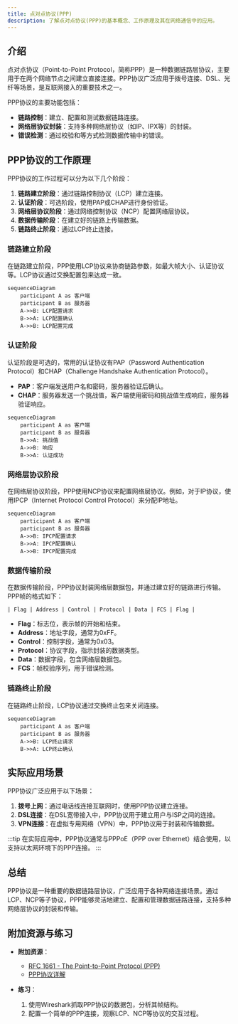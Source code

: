 ```yaml
---
title: 点对点协议(PPP)
description: 了解点对点协议(PPP)的基本概念、工作原理及其在网络通信中的应用。
---
```


## 介绍

点对点协议（Point-to-Point Protocol，简称PPP）是一种数据链路层协议，主要用于在两个网络节点之间建立直接连接。PPP协议广泛应用于拨号连接、DSL、光纤等场景，是互联网接入的重要技术之一。

PPP协议的主要功能包括：
- **链路控制**：建立、配置和测试数据链路连接。
- **网络层协议封装**：支持多种网络层协议（如IP、IPX等）的封装。
- **错误检测**：通过校验和等方式检测数据传输中的错误。

## PPP协议的工作原理

PPP协议的工作过程可以分为以下几个阶段：

1. **链路建立阶段**：通过链路控制协议（LCP）建立连接。
2. **认证阶段**：可选阶段，使用PAP或CHAP进行身份验证。
3. **网络层协议阶段**：通过网络控制协议（NCP）配置网络层协议。
4. **数据传输阶段**：在建立好的链路上传输数据。
5. **链路终止阶段**：通过LCP终止连接。

### 链路建立阶段

在链路建立阶段，PPP使用LCP协议来协商链路参数，如最大帧大小、认证协议等。LCP协议通过交换配置包来达成一致。

```mermaid
sequenceDiagram
    participant A as 客户端
    participant B as 服务器
    A->>B: LCP配置请求
    B->>A: LCP配置确认
    A->>B: LCP配置完成
```

### 认证阶段

认证阶段是可选的，常用的认证协议有PAP（Password Authentication Protocol）和CHAP（Challenge Handshake Authentication Protocol）。

- **PAP**：客户端发送用户名和密码，服务器验证后确认。
- **CHAP**：服务器发送一个挑战值，客户端使用密码和挑战值生成响应，服务器验证响应。

```mermaid
sequenceDiagram
    participant A as 客户端
    participant B as 服务器
    B->>A: 挑战值
    A->>B: 响应
    B->>A: 认证成功
```

### 网络层协议阶段

在网络层协议阶段，PPP使用NCP协议来配置网络层协议。例如，对于IP协议，使用IPCP（Internet Protocol Control Protocol）来分配IP地址。

```mermaid
sequenceDiagram
    participant A as 客户端
    participant B as 服务器
    A->>B: IPCP配置请求
    B->>A: IPCP配置确认
    A->>B: IPCP配置完成
```

### 数据传输阶段

在数据传输阶段，PPP协议封装网络层数据包，并通过建立好的链路进行传输。PPP帧的格式如下：

```
| Flag | Address | Control | Protocol | Data | FCS | Flag |
```

- **Flag**：标志位，表示帧的开始和结束。
- **Address**：地址字段，通常为0xFF。
- **Control**：控制字段，通常为0x03。
- **Protocol**：协议字段，指示封装的数据类型。
- **Data**：数据字段，包含网络层数据包。
- **FCS**：帧校验序列，用于错误检测。

### 链路终止阶段

在链路终止阶段，LCP协议通过交换终止包来关闭连接。

```mermaid
sequenceDiagram
    participant A as 客户端
    participant B as 服务器
    A->>B: LCP终止请求
    B->>A: LCP终止确认
```

## 实际应用场景

PPP协议广泛应用于以下场景：

1. **拨号上网**：通过电话线连接互联网时，使用PPP协议建立连接。
2. **DSL连接**：在DSL宽带接入中，PPP协议用于建立用户与ISP之间的连接。
3. **VPN连接**：在虚拟专用网络（VPN）中，PPP协议用于封装和传输数据。

:::tip
在实际应用中，PPP协议通常与PPPoE（PPP over Ethernet）结合使用，以支持以太网环境下的PPP连接。
:::

## 总结

PPP协议是一种重要的数据链路层协议，广泛应用于各种网络连接场景。通过LCP、NCP等子协议，PPP能够灵活地建立、配置和管理数据链路连接，支持多种网络层协议的封装和传输。

## 附加资源与练习

- **附加资源**：
  - [RFC 1661 - The Point-to-Point Protocol (PPP)](https://tools.ietf.org/html/rfc1661)
  - [PPP协议详解](https://en.wikipedia.org/wiki/Point-to-Point_Protocol)

- **练习**：
  1. 使用Wireshark抓取PPP协议的数据包，分析其帧结构。
  2. 配置一个简单的PPP连接，观察LCP、NCP等协议的交互过程。
